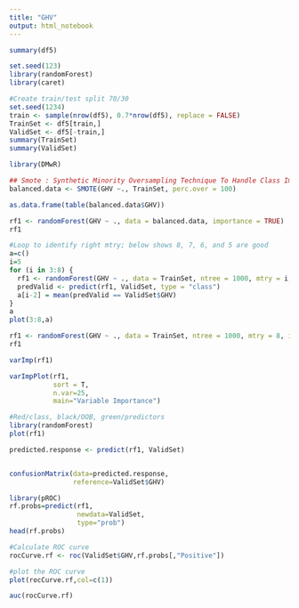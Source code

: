 ---
title: "GHV"
output: html_notebook
---



```{r}
summary(df5)
```

```{r}
set.seed(123)
library(randomForest)
library(caret)
```

```{r}
#Create train/test split 70/30
set.seed(1234)
train <- sample(nrow(df5), 0.7*nrow(df5), replace = FALSE)
TrainSet <- df5[train,]
ValidSet <- df5[-train,]
summary(TrainSet)
summary(ValidSet)
```

```{r}
library(DMwR)

## Smote : Synthetic Minority Oversampling Technique To Handle Class Imbalance In Binary Classification; code below puts it at 1:1 balance
balanced.data <- SMOTE(GHV ~., TrainSet, perc.over = 100)

as.data.frame(table(balanced.data$GHV))
```

```{r}
rf1 <- randomForest(GHV ~ ., data = balanced.data, importance = TRUE)
rf1
```
```{r}
#Loop to identify right mtry; below shows 8, 7, 6, and 5 are good
a=c()
i=5
for (i in 3:8) {
  rf1 <- randomForest(GHV ~ ., data = TrainSet, ntree = 1000, mtry = i, importance = TRUE)
  predValid <- predict(rf1, ValidSet, type = "class")
  a[i-2] = mean(predValid == ValidSet$GHV)
}
a
plot(3:8,a)
```
```{r}
rf1 <- randomForest(GHV ~ ., data = TrainSet, ntree = 1000, mtry = 8, importance = TRUE)
rf1
```
```{r}
varImp(rf1)
```

```{r}
varImpPlot(rf1,  
           sort = T,
           n.var=25,
           main="Variable Importance")
```

```{r}
#Red/class, black/OOB, green/predictors
library(randomForest)
plot(rf1)
```

```{r}
predicted.response <- predict(rf1, ValidSet)


confusionMatrix(data=predicted.response,  
                reference=ValidSet$GHV)
```
```{r}
library(pROC)
rf.probs=predict(rf1,
                 newdata=ValidSet,
                 type="prob")
head(rf.probs)
```

```{r}
#Calculate ROC curve
rocCurve.rf <- roc(ValidSet$GHV,rf.probs[,"Positive"])
```

```{r}
#plot the ROC curve
plot(rocCurve.rf,col=c(1))
```

```{r}
auc(rocCurve.rf)
```

```{r}

```

